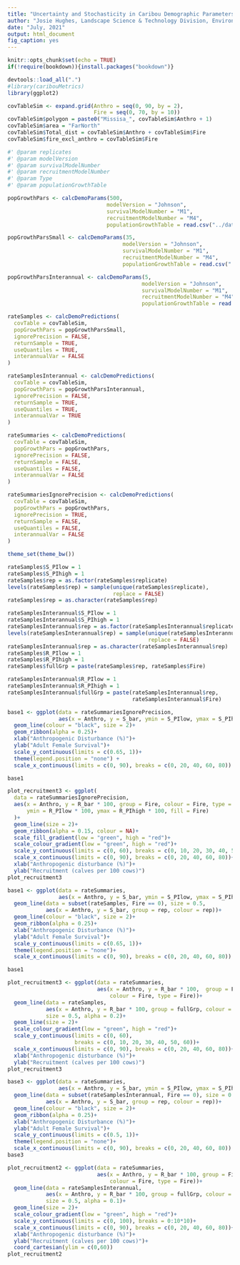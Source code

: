 ```yaml
---
title: "Uncertainty and Stochasticity in Caribou Demographic Parameters - DRAFT"
author: "Josie Hughes, Landscape Science & Technology Division, Environment & Climate Change Canada"
date: "July, 2021"
output: html_document
fig_caption: yes
---
```

  
```r
knitr::opts_chunk$set(echo = TRUE)
if(!require(bookdown)){install.packages("bookdown")}

devtools::load_all(".")
#library(caribouMetrics)
library(ggplot2)

covTableSim <- expand.grid(Anthro = seq(0, 90, by = 2), 
                           Fire = seq(0, 70, by = 10)) 
covTableSim$polygon = paste0("Missisa_", covTableSim$Anthro + 1)
covTableSim$area = "FarNorth"
covTableSim$Total_dist = covTableSim$Anthro + covTableSim$Fire
covTableSim$fire_excl_anthro = covTableSim$Fire
```


```r
#' @param replicates
#' @param modelVersion
#' @param survivalModelNumber
#' @param recruitmentModelNumber
#' @param Type
#' @param populationGrowthTable

popGrowthPars <- calcDemoParams(500,
                               modelVersion = "Johnson",
                               survivalModelNumber = "M1",
                               recruitmentModelNumber = "M4",
                               populationGrowthTable = read.csv("../data/populationGrowthTable.csv"))

popGrowthParsSmall <- calcDemoParams(35,
                                    modelVersion = "Johnson",
                                    survivalModelNumber = "M1",
                                    recruitmentModelNumber = "M4",
                                    populationGrowthTable = read.csv("../data/populationGrowthTable.csv"))

popGrowthParsInterannual <- calcDemoParams(5,
                                          modelVersion = "Johnson",
                                          survivalModelNumber = "M1",
                                          recruitmentModelNumber = "M4",
                                          populationGrowthTable = read.csv("../data/populationGrowthTable.csv"))
```

```r
rateSamples <- calcDemoPredictions(
  covTable = covTableSim,
  popGrowthPars = popGrowthParsSmall,
  ignorePrecision = FALSE,
  returnSample = TRUE,
  useQuantiles = TRUE,
  interannualVar = FALSE
)

rateSamplesInterannual <- calcDemoPredictions(
  covTable = covTableSim,
  popGrowthPars = popGrowthParsInterannual,
  ignorePrecision = FALSE,
  returnSample = TRUE,
  useQuantiles = TRUE,
  interannualVar = TRUE
)

rateSummaries <- calcDemoPredictions(
  covTable = covTableSim,
  popGrowthPars = popGrowthPars,
  ignorePrecision = FALSE,
  returnSample = FALSE,
  useQuantiles = FALSE,
  interannualVar = FALSE
)

rateSummariesIgnorePrecision <- calcDemoPredictions(
  covTable = covTableSim,
  popGrowthPars = popGrowthPars,
  ignorePrecision = TRUE,
  returnSample = FALSE,
  useQuantiles = FALSE,
  interannualVar = FALSE
)
```

```r
theme_set(theme_bw())

rateSamples$S_PIlow = 1
rateSamples$S_PIhigh = 1
rateSamples$rep = as.factor(rateSamples$replicate)
levels(rateSamples$rep) = sample(unique(rateSamples$replicate), 
                                 replace = FALSE)
rateSamples$rep = as.character(rateSamples$rep)

rateSamplesInterannual$S_PIlow = 1
rateSamplesInterannual$S_PIhigh = 1
rateSamplesInterannual$rep = as.factor(rateSamplesInterannual$replicate)
levels(rateSamplesInterannual$rep) = sample(unique(rateSamplesInterannual$replicate), 
                                            replace = FALSE)
rateSamplesInterannual$rep = as.character(rateSamplesInterannual$rep)
rateSamples$R_PIlow = 1
rateSamples$R_PIhigh = 1
rateSamples$fullGrp = paste(rateSamples$rep, rateSamples$Fire)

rateSamplesInterannual$R_PIlow = 1
rateSamplesInterannual$R_PIhigh = 1
rateSamplesInterannual$fullGrp = paste(rateSamplesInterannual$rep,
                                       rateSamplesInterannual$Fire)
```

```r

base1 <- ggplot(data = rateSummariesIgnorePrecision, 
                aes(x = Anthro, y = S_bar, ymin = S_PIlow, ymax = S_PIhigh))+
  geom_line(colour = "black", size = 2)+
  geom_ribbon(alpha = 0.25)+
  xlab("Anthropogenic Disturbance (%)")+
  ylab("Adult Female Survival")+
  scale_y_continuous(limits = c(0.65, 1))+
  theme(legend.position = "none") +
  scale_x_continuous(limits = c(0, 90), breaks = c(0, 20, 40, 60, 80))

base1

plot_recruitment3 <- ggplot(
  data = rateSummariesIgnorePrecision, 
  aes(x = Anthro, y = R_bar * 100, group = Fire, colour = Fire, type = Fire, 
      ymin = R_PIlow * 100, ymax = R_PIhigh * 100, fill = Fire)
  )+
  geom_line(size = 2)+
  geom_ribbon(alpha = 0.15, colour = NA)+
  scale_fill_gradient(low = "green", high = "red")+
  scale_colour_gradient(low = "green", high = "red")+
  scale_y_continuous(limits = c(0, 60), breaks = c(0, 10, 20, 30, 40, 50, 60))+
  scale_x_continuous(limits = c(0, 90), breaks = c(0, 20, 40, 60, 80))+
  xlab("Anthropogenic disturbance (%)")+
  ylab("Recruitment (calves per 100 cows)")
plot_recruitment3

```
```r

base1 <- ggplot(data = rateSummaries, 
                aes(x = Anthro, y = S_bar, ymin = S_PIlow, ymax = S_PIhigh))+
  geom_line(data = subset(rateSamples, Fire == 0), size = 0.5, 
            aes(x = Anthro, y = S_bar, group = rep, colour = rep))+
  geom_line(colour = "black", size = 2)+
  geom_ribbon(alpha = 0.25)+
  xlab("Anthropogenic Disturbance (%)")+
  ylab("Adult Female Survival")+
  scale_y_continuous(limits = c(0.65, 1))+
  theme(legend.position = "none")+
  scale_x_continuous(limits = c(0, 90), breaks = c(0, 20, 40, 60, 80))

base1

plot_recruitment3 <- ggplot(data = rateSummaries, 
                            aes(x = Anthro, y = R_bar * 100,  group = Fire,
                                colour = Fire, type = Fire))+
  geom_line(data = rateSamples,  
            aes(x = Anthro, y = R_bar * 100, group = fullGrp, colour = Fire),
            size = 0.5, alpha = 0.2)+
  geom_line(size = 2)+
  scale_colour_gradient(low = "green", high = "red")+
  scale_y_continuous(limits = c(0, 60),
                     breaks = c(0, 10, 20, 30, 40, 50, 60))+
  scale_x_continuous(limits = c(0, 90), breaks = c(0, 20, 40, 60, 80))+
  xlab("Anthropogenic disturbance (%)")+
  ylab("Recruitment (calves per 100 cows)")
plot_recruitment3

```

```r

base3 <- ggplot(data = rateSummaries, 
                aes(x = Anthro, y = S_bar, ymin = S_PIlow, ymax = S_PIhigh))+
  geom_line(data = subset(rateSamplesInterannual, Fire == 0), size = 0.5,
            aes(x = Anthro, y = S_bar, group = rep, colour = rep))+
  geom_line(colour = "black", size = 2)+
  geom_ribbon(alpha = 0.25)+
  xlab("Anthropogenic Disturbance (%)")+
  ylab("Adult Female Survival")+
  scale_y_continuous(limits = c(0.5, 1))+
  theme(legend.position = "none")+
  scale_x_continuous(limits = c(0, 90), breaks = c(0, 20, 40, 60, 80))
base3

plot_recruitment2 <- ggplot(data = rateSummaries, 
                            aes(x = Anthro, y = R_bar * 100, group = Fire,
                                colour = Fire, type = Fire))+
  geom_line(data = rateSamplesInterannual, 
            aes(x = Anthro, y = R_bar * 100, group = fullGrp, colour = Fire),
            size = 0.5, alpha = 0.1)+
  geom_line(size = 2)+
  scale_colour_gradient(low = "green", high = "red")+
  scale_y_continuous(limits = c(0, 100), breaks = 0:10*10)+
  scale_x_continuous(limits = c(0, 90), breaks = c(0, 20, 40, 60, 80))+
  xlab("Anthropogenic disturbance (%)")+
  ylab("Recruitment (calves per 100 cows)")+
  coord_cartesian(ylim = c(0,60))
plot_recruitment2

```
